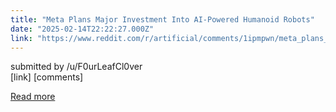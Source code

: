 ```yaml
---
title: "Meta Plans Major Investment Into AI-Powered Humanoid Robots"
date: "2025-02-14T22:22:27.000Z"
link: "https://www.reddit.com/r/artificial/comments/1ipmpwn/meta_plans_major_investment_into_aipowered/"
---
```


submitted by    /u/F0urLeafCl0ver  
 [link]   [comments]

[Read more](https://www.reddit.com/r/artificial/comments/1ipmpwn/meta_plans_major_investment_into_aipowered/)
